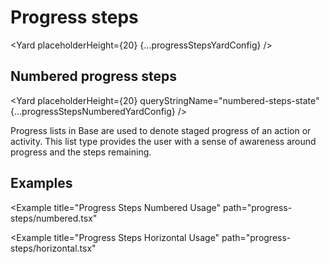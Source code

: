 




# Progress steps

<Yard placeholderHeight={20} {...progressStepsYardConfig} />

## Numbered progress steps

<Yard
  placeholderHeight={20}
  queryStringName="numbered-steps-state"
  {...progressStepsNumberedYardConfig}
/>

Progress lists in Base are used to denote staged progress of an action or activity. This
list type provides the user with a sense of awareness around progress and the steps remaining.

## Examples

<Example title="Progress Steps Dotted Usage" path="progress-steps/dotted.tsx">
  <ProgressStepsDotted />
</Example>

<Example
  title="Progress Steps Numbered Usage"
  path="progress-steps/numbered.tsx"
>
  <ProgressStepsNumbered />
</Example>

<Example
  title="Progress Steps Horizontal Usage"
  path="progress-steps/horizontal.tsx"
>
  <ProgressStepsHorizontal />
</Example>

<Exports
  component={ProgressStepsExports}
  title="Progress Steps exports"
  path="baseui/progress-steps"
/>
